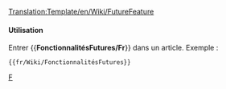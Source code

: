 <noinclude>[[Translation:Template/en/Wiki/FutureFeature]]</noinclude><noinclude>

</noinclude>

{{en/Ambox| type  = notice
| image = en/Manual/Current event.png
| text  = <strong>En Développement</strong><br>Cette fonctionnalité est actuellement '''en développement''', et n'est pas disponible en version stable d'OpenTTD avant la prochaine [[fr/Archive/Community/Construction de nuit|construction de nuit]].
}}

<noinclude>
====Utilisation====
Entrer <nowiki>{{</nowiki>'''FonctionnalitésFutures/Fr'''<nowiki>}}</nowiki> dans un article. Exemple :
<pre>{{fr/Wiki/FonctionnalitésFutures}}</pre>

[[Category:en/Manual/Base Set/Message boxes|F]]</noinclude>